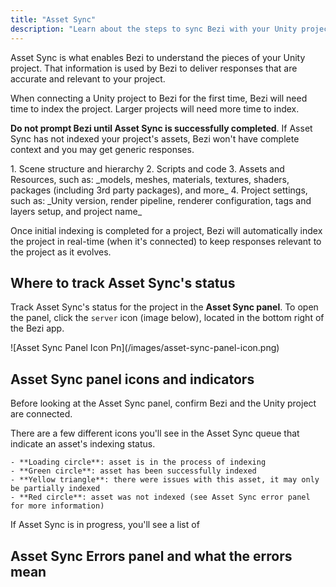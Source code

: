 ```yaml
---
title: "Asset Sync"
description: "Learn about the steps to sync Bezi with your Unity project to get customized AI assistance"
---
```


Asset Sync is what enables Bezi to understand the pieces of your Unity project. That information is used by Bezi to deliver responses that are accurate and relevant to your project.

When connecting a Unity project to Bezi for the first time, Bezi will need time to index the project. Larger projects will need more time to index. 

**Do not prompt Bezi until Asset Sync is successfully completed**. If Asset Sync has not indexed your project's assets, Bezi won't have complete context and you may get generic responses.

<Accordion title="What types of asset can Bezi index? ">
  1. Scene structure and hierarchy
  2. Scripts and code
  3. Assets and Resources, such as: _models, meshes, materials, textures, shaders, packages (including 3rd party packages), and more_
  4. Project settings, such as: _Unity version, render pipeline, renderer configuration, tags and layers setup, and project name_
</Accordion>

Once initial indexing is completed for a project, Bezi will automatically index the project in real-time (when it's connected) to keep responses relevant to the project as it evolves.

## Where to track Asset Sync's status

Track Asset Sync's status for the project in the **Asset Sync panel**. To open the panel, click the `server` icon (image below), located in the bottom right of the Bezi app.

<Frame>
  ![Asset Sync Panel Icon Pn](/images/asset-sync-panel-icon.png)
</Frame>

## Asset Sync panel icons and indicators

Before looking at the Asset Sync panel, confirm Bezi and the Unity project are connected.

<AccordionGroup>
  <Accordion title="Understanding the Asset Sync icons">
    There are a few different icons you'll see in the Asset Sync queue that indicate an asset's indexing status. 

    - **Loading circle**: asset is in the process of indexing
    - **Green circle**: asset has been successfully indexed
    - **Yellow triangle**: there were issues with this asset, it may only be partially indexed
    - **Red circle**: asset was not indexed (see Asset Sync error panel for more information)
  </Accordion>
  <Accordion title="How to know if Asset Sync is in progress">
    If Asset Sync is in progress, you'll see a list of 
  </Accordion>
  <Accordion title="How to know if Asset Sync is completed">
    
  </Accordion>
  <Accordion title="Where to find Asset Sync errors">
    
  </Accordion>
</AccordionGroup>

## Asset Sync Errors panel and what the errors mean